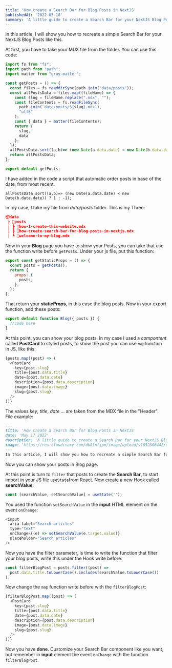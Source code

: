 ```yaml
---
title: 'How create a Search Bar for Blog Posts in NextJS'
publishedAt: '2022-05-18'
summary: 'A little guide to create a Search Bar for your NextJS Blog Posts'
---
```

In this article, I will show you how to recreate a simple Search Bar for your NextJS Blog Posts like this.

At first, you have to take your MDX file from the folder. You can use this code:

```javascript title="getPost.js"
import fs from "fs";
import path from "path";
import matter from "gray-matter";

const getPosts = () => {
  const files = fs.readdirSync(path.join("data/posts"));
  const allPostsData = files.map((fileName) => {
    const slug = fileName.replace(".mdx", "");
    const fileContents = fs.readFileSync(
      path.join(`data/posts/${slug}.mdx`),
      "utf8"
    );
    const { data } = matter(fileContents);
    return {
      slug,
      data
    };
  });
  allPostsData.sort((a,b)=> (new Date(a.data.date) < new Date(b.data.date)) ? 1 : -1);
  return allPostsData;
};

export default getPosts;
```

I have added in the code a script that automatic order posts in base of the date, from most recent.

`allPostsData.sort((a,b)=> (new Date(a.data.date) < new Date(b.data.date)) ? 1 : -1);`

In my case, I take my file from *data/posts* folder. This is my Three:

```json
📦data
 ┣ 📂posts
 ┃ ┣ 📜how-I-create-this-website.mdx
 ┃ ┣ 📜how-create-search-bar-for-blog-posts-in-nextjs.mdx
 ┃ ┗ 📜welcome-to-my-blog.mdx
```

Now in your **Blog** page you have to show your Posts, you can take that use the function write before `getPosts`. Under your js file, put this function:

```javascript
export const getStaticProps = () => {
  const posts = getPosts();
  return {
    props: {
      posts,
    },
  };
};
```

That return your **staticProps**, in this case the blog posts. Now in your export function, add these posts:
```javascript
export default function Blog({ posts }) {
  //code here
}
```

At this point, you can show your blog posts. In my case I used a *compontent* called **PostCard** to styled posts, to show the post you can use `map`function in JS, like this:

```javascript
{posts.map((post) => (
  <PostCard
    key={post.slug}
    title={post.data.title}
    date={post.data.date}
    description={post.data.description}
    image={post.data.image}
    slug={post.slug}
  />
))}
```

The values *key*, *title*, *date* ... are taken from the MDX file in the "Header". File example:


```markdown
---
title: 'How create a Search Bar for Blog Posts in NextJS'
date: 'May 17 2022'
description: 'A little guide to create a Search Bar for your NextJS Blog Posts'
image: 'https://res.cloudinary.com/dk8lnfjpm/image/upload/v1652806442/charlesdeluvio-LPTVnfARdfs-unsplash_thdeq7.jpg'
---
In this article, I will show you how to recreate a simple Search Bar for your NextJS Blog Posts like this...
```

Now you can show your posts in Blog page.

At this point is turn to `filter` that posts to create the **Search Bar**, to start import in your JS file `useState`from React. Now create a new Hook called **searchValue**:
```javascript
const [searchValue, setSearchValue] = useState('');
```
You used the function `setSearchValue` in the **input** HTML element on the event `onChange`:
```javascript
<input
  aria-label="Search articles"
  type="text"
  onChange={(e) => setSearchValue(e.target.value)}
  placeholder="Search articles"
/>
```
Now you have the filter parameter, is time to write the function that filter your blog posts, write this under the Hook write before:
```javascript
const filterBlogPost = posts.filter((post) =>
  post.data.title.toLowerCase().includes(searchValue.toLowerCase())
);
```

Now change the `map` function write before with the `filterBlogPost`:

```javascript
{filterBlogPost.map((post) => (
  <PostCard
    key={post.slug}
    title={post.data.title}
    date={post.data.date}
    description={post.data.description}
    image={post.data.image}
    slug={post.slug}
  />
))}
```

Now you have **done**. Customize your Search Bar component like you want, but remember in **input** element the event `onChange` with the function `filterBlogPost`.
